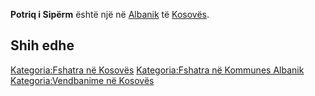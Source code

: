 {{Fshat në 
 | Emri                = Potriq i Sipërm
 | EmriAlt                = 
 | NAME_SHORT_FORM=      
 | NAME_GENERIC=      
 | NAME_SORT_NAME_RO=      POTRIQISIPERM
 | FULL_NAME_RO = Potriq i Sipërm
 | FULL_NAME_ND_RO=Potriq i Siperm
 | SORT_NAME_RG=POTRIQISIPERM
 | FULL_NAME_RG=Potriq i Sipërm
 | FULL_NAME_ND_RG=Potriq i Siperm
 | SRP_NAME_SHORT_FORM=      
 | SRP_NAME_GENERIC=      
 | SRP_NAME_SORT_NAME_RO=      
 | SRP_FULL_NAME_RO = 
 | SRP_FULL_NAME_ND_RO=
 | SRP_SORT_NAME_RG=
 | SRP_FULL_NAME_RG=
 | SRP_FULL_NAME_ND_RG=
 | Emri (Rasa dhanore) = 
 | Figura              = 
 | Shteti              = Kosovo
 | Komuna              = Albanik
 | Kodi postar         = 
 | Sipërfaqja          = 

 | Popullsia           = 

 | Regj. i popullsisë  = 
 | Dend. e popullsisë  = 
 | Faqja zyrtare       = 
 <!--- Koordinatat ----> 
 | Gjerësia            = 42.609444
 | Gjatësia            = 20.486111
 | Lartësia            = 
}}
'''Potriq i Sipërm''' është një [[]] në [[Albanik]] të [[Kosovës]].

<!-- == Gjeografia == -->
<!-- == Historia == -->
<!-- == Demografia == -->
== Shih edhe ==
{{Komuna Albanik}}
{{Kosovo-Administrata-Cung}}

[[Kategoria:Fshatra në Kosovës]]
[[Kategoria:Fshatra në Kommunes Albanik]]
[[Kategoria:Vendbanime në Kosovës]]